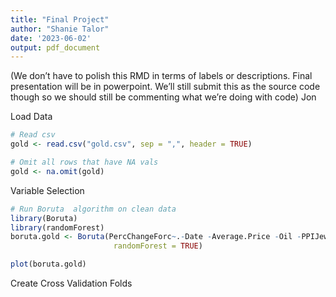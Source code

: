 ```yaml
---
title: "Final Project"
author: "Shanie Talor"
date: '2023-06-02'
output: pdf_document
---
```


(We don't have to polish this RMD in terms of labels or descriptions. Final presentation will be in powerpoint. We'll still submit this as the source code though so we should still be commenting what we're doing with code) Jon

Load Data
```r
# Read csv
gold <- read.csv("gold.csv", sep = ",", header = TRUE)

# Omit all rows that have NA vals
gold <- na.omit(gold)
```

Variable Selection
```r
# Run Boruta  algorithm on clean data
library(Boruta)
library(randomForest)
boruta.gold <- Boruta(PercChangeForc~.-Date -Average.Price -Oil -PPIJewelry, data = gold, doTrace = 2, 
                       randomForest = TRUE)

plot(boruta.gold)
```

Create Cross Validation Folds
```r

```


